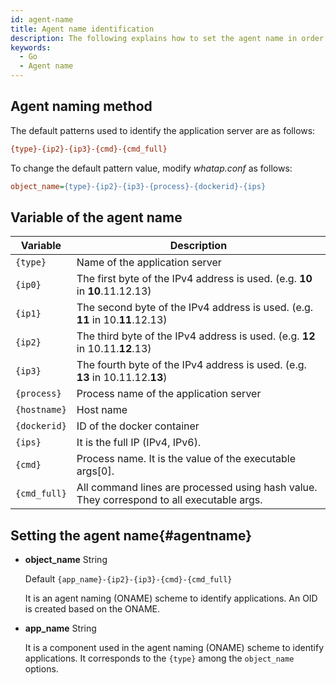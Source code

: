 ```yaml
---
id: agent-name
title: Agent name identification
description: The following explains how to set the agent name in order to identify the monitoring target.
keywords:
  - Go
  - Agent name
---
```



<Apmnamedescription />

## Agent naming method

The default patterns used to identify the application server are as follows:

```ini title='Default pattern'
{type}-{ip2}-{ip3}-{cmd}-{cmd_full}
```

To change the default pattern value, modify *whatap.conf* as follows:

```ini title='whatap.conf'
object_name={type}-{ip2}-{ip3}-{process}-{dockerid}-{ips}
```

## Variable of the agent name

| Variable       | Description                                                                               |
| -------------- | ----------------------------------------------------------------------------------------- |
| `{type}`       | Name of the application server                                                            |
| `{ip0}`        | The first byte of the IPv4 address is used. (e.g. **10** in **10**.11.12.13)              |
| `{ip1}`        | The second byte of the IPv4 address is used. (e.g. **11** in 10.**11**.12.13)             |
| `{ip2}`        | The third byte of the IPv4 address is used. (e.g. **12** in 10.11.**12**.13)              |
| `{ip3}`        | The fourth byte of the IPv4 address is used. (e.g. **13** in 10.11.12.**13**)             |
| `{process}`    | Process name of the application server                                                    |
| `{hostname}`   | Host name                                                                                 |
| `{dockerid}`   | ID of the docker container                                                                |
| `{ips}`        | It is the full IP (IPv4, IPv6).                                                           |
| `{cmd}`        | Process name. It is the value of the executable args[0].                                  |
| `{cmd_full}`   | All command lines are processed using hash value. They correspond to all executable args. |

## Setting the agent name{#agentname}

- **object_name** <span class='type'>String</span>

  Default `{app_name}-{ip2}-{ip3}-{cmd}-{cmd_full}`

  It is an agent naming (ONAME) scheme to identify applications. An OID is created based on the ONAME.

- **app_name** <span class='type'>String</span>

  It is a component used in the agent naming (ONAME) scheme to identify applications. It corresponds to the `{type}` among the `object_name` options.

<OkindNodename />
